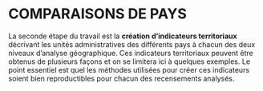 # COMPARAISONS DE PAYS {.unnumbered}

La seconde étape du travail est la **création d'indicateurs territoriaux** décrivant les unités administratives des différents pays à chacun des deux niveaux d'analyse géographique. Ces indicateurs territoriaux peuvent être obtenus de plusieurs façons et on se limitera ici à quelques exemples. Le point essentiel est quel les méthodes utilisées pour créer ces indicateurs soient bien reproductibles pour chacun des recensements analysés.
